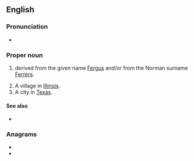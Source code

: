 {{also|ferris}}

==English==

===Pronunciation===
* {{rhymes|ɛrəs|lang=en}}

===Proper noun===
{{en-proper noun}}

# {{surname|from=given names|dot=}} derived from the given name [[Fergus]] and/or from the Norman surname [[Ferrers]].
# A village in [[Illinois]].
# A city in [[Texas]].

====See also====
* {{l|en|Ferris wheel}}

===Anagrams===
* {{l|en|firers}}
* {{l|en|friers}}

{{topics|en|Cities|Villages|Illinois|Texas}}
